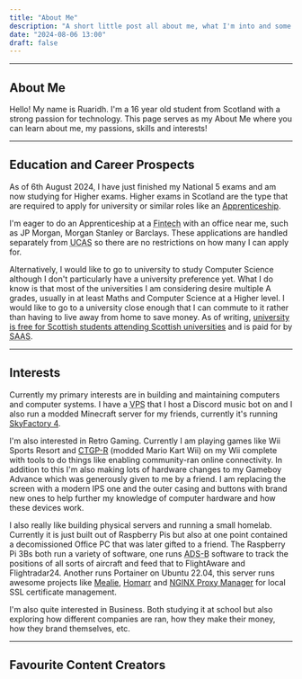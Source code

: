 ```yaml
---
title: "About Me"
description: "A short little post all about me, what I'm into and some insights on my life!"
date: "2024-08-06 13:00"
draft: false
---
```



---

## About Me

Hello! My name is Ruaridh. I'm a 16 year old student from Scotland with a strong passion for technology. This page serves as my About Me where you can learn about me, my passions, skills and interests!

---

## Education and Career Prospects

As of 6th August 2024, I have just finished my National 5 exams and am now studying for Higher exams. Higher exams in Scotland are the type that are required to apply for university or similar roles like an [Apprenticeship](https://www.apprenticeships.gov.uk/influencers/what-is-an-apprenticeship).

I'm eager to do an Apprenticeship at a <abbr title="Financial Technology company, such as a bank">Fintech</abbr> with an office near me, such as JP Morgan, Morgan Stanley or Barclays. These applications are handled separately from <abbr title="UCAS is the system for applying for university in the UK">UCAS</abbr> so there are no restrictions on how many I can apply for.

Alternatively, I would like to go to university to study Computer Science although I don't particularly have a university preference yet. What I do know is that most of the universities I am considering desire multiple A grades, usually in at least Maths and Computer Science at a Higher level. I would like to go to a university close enough that I can commute to it rather than having to live away from home to save money. As of writing, [university is free for Scottish students attending Scottish universities](https://www.saas.gov.uk/full-time/undergraduates) and is paid for by <abbr title="Student Awards Agency Scotland, they pay for our university and help issue stuent loans in Scotland">SAAS</abbr>.

---

## Interests

Currently my primary interests are in building and maintaining computers and computer systems. I have a <abbr title="Virtual Private Server">VPS</abbr> that I host a Discord music bot on and I also run a modded Minecraft server for my friends, currently it's running [SkyFactory 4](https://www.curseforge.com/minecraft/modpacks/skyfactory-4).

I'm also interested in Retro Gaming. Currently I am playing games like Wii Sports Resort and [CTGP-R](https://chadsoft.co.uk/) (modded Mario Kart Wii) on my Wii complete with tools to do things like enabling community-ran online connectivity. In addition to this I'm also making lots of hardware changes to my Gameboy Advance which was generously given to me by a friend. I am replacing the screen with a modern IPS one and the outer casing and buttons with brand new ones to help further my knowledge of computer hardware and how these devices work.

I also really like building physical servers and running a small homelab. Currently it is just built out of Raspberry Pis but also at one point contained a decomissioned Office PC that was later gifted to a friend. The Raspberry Pi 3Bs both run a variety of software, one runs <abbr title="Automatic Dependent Surveillance-Broadcast, a system used to track the position of aircraft">ADS-B</abbr> software to track the positions of all sorts of aircraft and feed that to FlightAware and Flightradar24. Another runs Portainer on Ubuntu 22.04, this server runs awesome projects like [Mealie](https://mealie.io/), [Homarr](https://homarr.dev/) and [NGINX Proxy Manager](https://nginxproxymanager.com) for local SSL certificate management.

I'm also quite interested in Business. Both studying it at school but also exploring how different companies are ran, how they make their money, how they brand themselves, etc.

---

## Favourite Content Creators